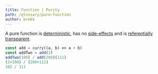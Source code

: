 ```yaml
---
title: Function | Purity
path: /glossary/pure-function
author: brekk
---
```



<Def of="Purity" parent="Function"/>

A pure function is [deterministic](/glossary/deterministic), has no [side-effects](/glossary/side-effect) and is [referentially transparent](/glossary/refentially-transparent).

```js
const add = curry((a, b) => a + b)
const addTwo = add(2)
addTwo(100) / add(200)(111)
(2+100) / (200+111)
102 / 311
```
